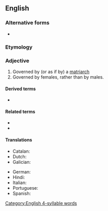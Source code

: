 ==English==

===Alternative forms===
* {{l|en|matriarchial}}

===Etymology===
{{suffix|en|matriarch|al}}

===Adjective===
{{en-adj}}

# Governed by (or as if by) a [[matriarch]]
# Governed by females, rather than by males.

====Derived terms====
* {{l|en|matriarchalism}}

====Related terms====
* {{l|en|matristic}}
* {{l|en|matristics}}

====Translations====
{{trans-top|governed by a matriarch}}
* Catalan: {{t|ca|matriarcal|m|f}}
* Dutch: {{t+|nl|matriarchaal}}
* Galician: {{t|gl|matriarcal|m|f}}
{{trans-mid}}
* German: {{t+|de|matriarchalisch}}
* Hindi: {{t|hi|मातृसत्ता|f}}
* Italian: {{t|it|matriarcale|m|f}}
* Portuguese: {{t|pt|matriarcal|m|f}}
* Spanish: {{t+|es|matriarcal|m|f}}
{{trans-bottom}}

[[Category:English 4-syllable words]]